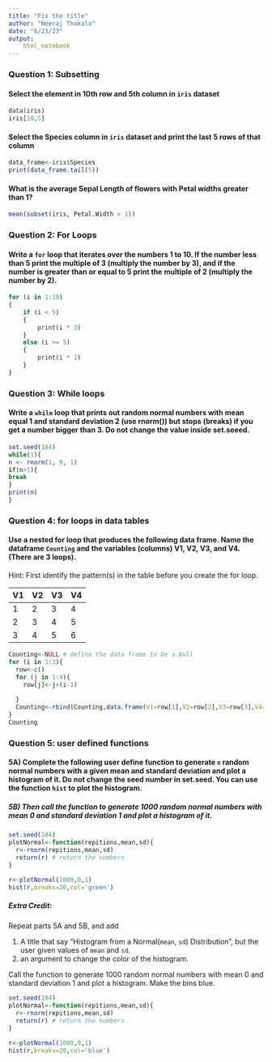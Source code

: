 ```yaml
---
title: "Fix the title"
author: "Neeraj Thokala"
date: "6/23/23"
output: 
    html_notebook
---
```


### Question 1: Subsetting

#### Select the element in 10th row and 5th column in `iris` dataset

```r
data(iris)
iris[10,5]
```


#### Select the Species column in `iris` dataset and print the last 5 rows of that column
```r
data_frame<-iris$Species
print(data_frame.tail(5))
```


#### What is the average Sepal Length of flowers with Petal widths greater than 1? 

```r
mean(subset(iris, Petal.Width > 1))

```

### Question 2: For Loops

#### Write a `for` loop that iterates over the numbers 1 to 10. If the number less than 5 print the multiple of 3 (multiply the number by 3), and if the number is greater than or equal to 5 print the multiple of 2 (multiply the number by 2). 

```r
for (i in 1:10)
{
    if (i < 5)
    {
        print(i * 3)
    }
    else (i >= 5)
    {
        print(i * 2)
    }
}
```

### Question 3: While loops

#### Write a `while` loop that prints out random normal numbers with mean equal 1 and standard deviation 2 (use rnorm()) but stops (breaks) if you get a number bigger than 3. Do not change the value inside set.seeed.
```r
set.seed(184)
while(1){ 
n <- rnorm(1, 0, 1) 
if(n>1){ 
break 
}
print(n) 
}
```

### Question 4: for loops in data tables

#### Use a nested for loop that produces the following data frame. Name the dataframe  `Counting` and the variables (columns)  V1, V2, V3, and V4.  (There are 3 loops). 

Hint: First identify the pattern(s) in the table before you create the for loop.

| V1 | V2 | V3 | V4 |  
|:-- |:-- |:-- |:-- |
| 1 | 2 | 3 | 4 |  
| 2 | 3 | 4 | 5 |  
| 3 | 4 | 5 | 6 |  

```r
Counting<-NULL # define the data frame to be a Null
for (i in 1:3){ 
  row<-c() 
  for (j in 1:4){ 
    row[j]<-j+(i-1) 
    
  }
  Counting<-rbind(Counting,data.frame(V1=row[1],V2=row[2],V3=row[3],V4=row[4]))  
}
Counting 
```

### Question 5: user defined functions

#### 5A) Complete the following user define function to generate `n` random normal numbers with a given mean and standard deviation and plot a histogram of it. Do not change  the seed number in set.seed. You can use the function `hist` to plot the histogram.  

##### 5B) Then call the function to generate 1000 random normal numbers with mean 0 and standard deviation 1 and plot a histogram of it.

```r
set.seed(184)
plotNormal<-function(repitions,mean,sd){
  r<-rnorm(repitions,mean,sd) 
  return(r) # return the numbers
}

r<-plotNormal(1000,0,1)
hist(r,breaks=20,col='green') 

```

##### Extra Credit: 

Repeat parts 5A and 5B, and add 

1. A title that say "Histogram from a Normal(`mean`, `sd`) Distribution", but the user given values of `mean` and `sd`.
2. an argument to change the color of the histogram.  

Call the function to generate 1000 random normal numbers with mean 0 and standard deviation 1 and plot a histogram. Make the bins blue.

```r

set.seed(184)
plotNormal<-function(repitions,mean,sd){
  r<-rnorm(repitions,mean,sd) 
  return(r) # return the numbers
}

r<-plotNormal(1000,0,1)
hist(r,breaks=20,col='blue') 

```
